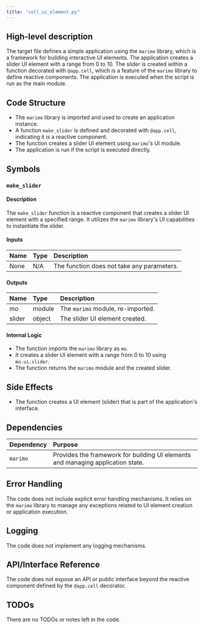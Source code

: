 ```yaml
---
title: "cell_ui_element.py"
---
```


## High-level description

The target file defines a simple application using the `marimo` library, which is a framework for building interactive UI elements. The application creates a slider UI element with a range from 0 to 10. The slider is created within a function decorated with `@app.cell`, which is a feature of the `marimo` library to define reactive components. The application is executed when the script is run as the main module.

## Code Structure

- The `marimo` library is imported and used to create an application instance.
- A function `make_slider` is defined and decorated with `@app.cell`, indicating it is a reactive component.
- The function creates a slider UI element using `marimo`'s UI module.
- The application is run if the script is executed directly.

## Symbols

### `make_slider`
#### Description
The `make_slider` function is a reactive component that creates a slider UI element with a specified range. It utilizes the `marimo` library's UI capabilities to instantiate the slider.

#### Inputs
| Name | Type | Description |
|:-----|:-----|:------------|
| None | N/A  | The function does not take any parameters. |

#### Outputs
| Name   | Type   | Description                        |
|:-------|:-------|:-----------------------------------|
| mo     | module | The `marimo` module, re-imported.  |
| slider | object | The slider UI element created.     |

#### Internal Logic
- The function imports the `marimo` library as `mo`.
- It creates a slider UI element with a range from 0 to 10 using `mo.ui.slider`.
- The function returns the `marimo` module and the created slider.

## Side Effects
- The function creates a UI element (slider) that is part of the application's interface.

## Dependencies

| Dependency | Purpose                                      |
|:-----------|:---------------------------------------------|
| `marimo`   | Provides the framework for building UI elements and managing application state. |

## Error Handling
The code does not include explicit error handling mechanisms. It relies on the `marimo` library to manage any exceptions related to UI element creation or application execution.

## Logging
The code does not implement any logging mechanisms.

## API/Interface Reference
The code does not expose an API or public interface beyond the reactive component defined by the `@app.cell` decorator.

## TODOs
There are no TODOs or notes left in the code.